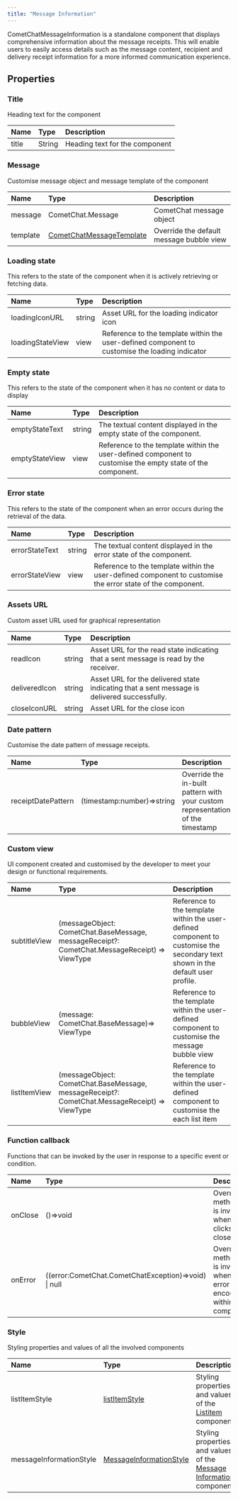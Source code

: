 ```yaml
---
title: "Message Information"
---
```


CometChatMessageInformation is a standalone component that displays comprehensive information about the message receipts. This will enable users to easily access details such as the message content, recipient and delivery receipt information for a more informed communication experience.

## Properties

### Title

Heading text for the component

| Name  | Type   | Description                    |
| :----- | :------ | :------------------------------ |
| title | String | Heading text for the component |

### Message

Customise message object and message template of the component

| Name     | Type                                                          | Description                              |
| :-------- | :------------------------------------------------------------- | :---------------------------------------- |
| message  | CometChat.Message                                             | CometChat message object                 |
| template | [CometChatMessageTemplate](/web-shared/message-template) | Override the default message bubble view |

### Loading state

This refers to the state of the component when it is actively retrieving or fetching data.

| Name             | Type   | Description                                                                                    |
| :---------------- | :------ | :---------------------------------------------------------------------------------------------- |
| loadingIconURL   | string | Asset URL for the loading indicator icon                                                       |
| loadingStateView | view   | Reference to the template within the user-defined component to customise the loading indicator |

### Empty state

This refers to the state of the component when it has no content or data to display

| Name           | Type   | Description                                                                                                |
| :-------------- | :------ | :---------------------------------------------------------------------------------------------------------- |
| emptyStateText | string | The textual content displayed in the empty state of the component.                                         |
| emptyStateView | view   | Reference to the template within the user-defined component to customise the empty state of the component. |

### Error state

This refers to the state of the component when an error occurs during the retrieval of the data.

| Name           | Type   | Description                                                                                                |
| :-------------- | :------ | :---------------------------------------------------------------------------------------------------------- |
| errorStateText | string | The textual content displayed in the error state of the component.                                         |
| errorStateView | view   | Reference to the template within the user-defined component to customise the error state of the component. |

### Assets URL

Custom asset URL used for graphical representation

| Name          | Type   | Description                                                                                 |
| :------------- | :------ | :------------------------------------------------------------------------------------------- |
| readIcon      | string | Asset URL for the read state indicating that a sent message is read by the receiver.        |
| deliveredIcon | string | Asset URL for the delivered state indicating that a sent message is delivered successfully. |
| closeIconURL  | string | Asset URL for the close icon                                                                |

### Date pattern

Customise the date pattern of message receipts.

| Name               | Type                       | Description                                                                    |
| :------------------ | :-------------------------- | :------------------------------------------------------------------------------ |
| receiptDatePattern | (timestamp:number)=>string | Override the in-built pattern with your custom representation of the timestamp |

### Custom view

UI component created and customised by the developer to meet your design or functional requirements.

| Name         | Type                                                                                          | Description                                                                                                                    |
| :------------ | :--------------------------------------------------------------------------------------------- | :------------------------------------------------------------------------------------------------------------------------------ |
| subtitleView | (messageObject: CometChat.BaseMessage, messageReceipt?: CometChat.MessageReceipt) => ViewType | Reference to the template within the user-defined component to customise the secondary text shown in the default user profile. |
| bubbleView   | (message: CometChat.BaseMessage)=> ViewType                                                   | Reference to the template within the user-defined component to customise the message bubble view                               |
| listItemView | (messageObject: CometChat.BaseMessage, messageReceipt?: CometChat.MessageReceipt) => ViewType | Reference to the template within the user-defined component to customise the each list item                                    |

### Function callback

Functions that can be invoked by the user in response to a specific event or condition.

| Name    | Type                                                 | Description                                                                           |
| :------- | :---------------------------------------------------- | :------------------------------------------------------------------------------------- |
| onClose | ()=>void                                             | Override the method that is invoked when user clicks on the close icon                |
| onError | ((error:CometChat.CometChatException)=>void) \| null | Override the method that is invoked when an error is encountered within the component |

### Style

Styling properties and values of all the involved components

| Name                    | Type                                                                | Description                                                                                                |
| :----------------------- | :------------------------------------------------------------------- | :---------------------------------------------------------------------------------------------------------- |
| listItemStyle           | [listItemStyle](/web-elements/list-item#listitemstyle)         | Styling properties and values of the [Listitem](/web-elements/list-item) component                    |
| messageInformationStyle | [MessageInformationStyle](/web-shared/messageinformationstyle) | Styling properties and values of the [Message Information](/ui-kit/vue/message-information) component |

